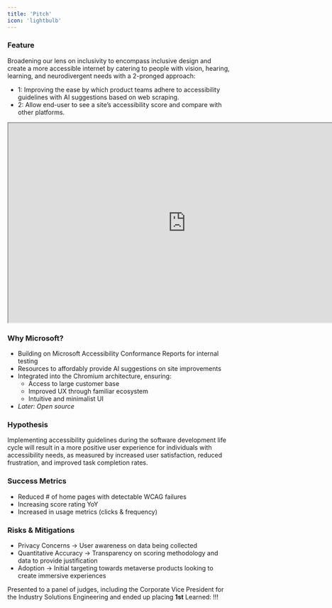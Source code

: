 ```yaml
---
title: 'Pitch'
icon: 'lightbulb'
---
```

### Feature
Broadening our lens on inclusivity to encompass inclusive design and create a more accessible internet by catering to people with vision, hearing, learning, and neurodivergent needs with a 2-pronged approach:
- 1: Improving the ease by which product teams adhere to accessibility guidelines with AI suggestions based on web scraping.
- 2: Allow end-user to see a site’s accessibility score and compare with other platforms.

<iframe
  width="800"
  height="450"
  src="https://www.figma.com/embed?embed_host=share&url=https%3A%2F%2Fwww.figma.com%2Ffile%2FKitaBjZX7qn1EXP7saZcSH%2FInclusivity-Index%3Ftype%3Ddesign%26node-id%3D0%253A1%26mode%3Ddesign%26t%3DIB7QQiI47SPXWWL9-1"
></iframe>


### Why Microsoft?
- Building on Microsoft Accessibility Conformance Reports for internal testing
- Resources to affordably provide AI suggestions on site improvements
- Integrated into the Chromium architecture, ensuring:
    - Access to large customer base 
    - Improved UX through familiar ecosystem
    - Intuitive and minimalist UI
- _Later: Open source_ 



### Hypothesis
Implementing accessibility guidelines during the software development life cycle will result in a more positive user experience for individuals with accessibility needs, as measured by increased user satisfaction, reduced frustration, and improved task completion rates.

### Success Metrics
- Reduced # of home pages with detectable WCAG failures
- Increasing score rating YoY
- Increased in usage metrics (clicks & frequency)

### Risks & Mitigations
- Privacy Concerns -> User awareness on data being collected
- Quantitative Accuracy -> Transparency on scoring methodology and data to provide justification
- Adoption -> Initial targeting towards metaverse products looking to create immersive experiences

<Check> Presented to a panel of judges, including the Corporate Vice President for the Industry Solutions Engineering and ended up placing **1st**  Learned: !!!</Check>
